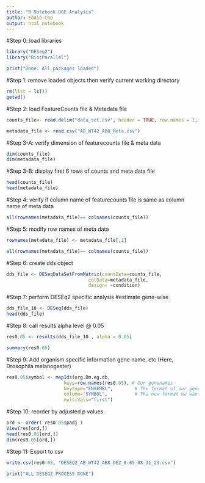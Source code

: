 ---
title: "R Notebook DGE Analysis"
author: Eddie Cho
output: html_notebook
---

#Step 0: load libraries
```{r setup, message=TRUE}
library("DESeq2")
library("BiocParallel")

print("Done. All packages loaded")
```
#Step 1: remove loaded objects then verify current working directory
```{r}
rm(list = ls())
getwd()
```
#Step 2: load FeatureCounts file & Metadata file
```{r}
counts_file<- read.delim("data_set.csv", header = TRUE, row.names = 1, sep =",")

metadata_file <- read.csv("AB_WT42_AB8_Meta.csv")
```

#Step 3-A: verify dimension of featurecounts file & meta data
```{r}
dim(counts_file)
dim(metadata_file)
```
#Step 3-B: display first 6 rows of counts and meta data file
```{r}
head(counts_file)
head(metadata_file)
```
#Step 4: verify if column name of featurecounts file is same as column name of meta data
```{r}
all(rownames(metadata_file)== colnames(counts_file)) 
```
#Step 5: modify row names of meta data
```{r}
rownames(metadata_file) <- metadata_file[,1]

all(rownames(metadata_file)== colnames(counts_file)) 
```

#Step 6: create dds object
```{r}
dds_file <- DESeqDataSetFromMatrix(countData=counts_file, 
                              colData=metadata_file,
                              design= ~condition)
```
#Step 7: perform DESEq2 specific analysis
#estimate gene-wise
```{r}
dds_file_10 <- DESeq(dds_file)
head(dds_file)
```
#Step 8: call results alpha level @ 0.05
```{r}
res0.05 <- results(dds_file_10 , alpha = 0.05)

summary(res0.05)

```
#Step 9: Add organism specific information gene name, etc (Here, Drosophila melanogaster)
```{r}
res0.05$symbol <- mapIds(org.Dm.eg.db,
                     keys=row.names(res0.05), # Our genenames
                     keytype="ENSEMBL",        # The format of our genenames
                     column="SYMBOL",          # The new format we want to add
                     multiVals="first")
```
#Step 10: reorder by adjusted p values
```{r}
ord <- order( res0.05$padj )
View(res[ord,])
head(res0.05[ord,])
dim(res0.05[ord,])
```
#Step 11: Export to csv
```{r}
write.csv(res0.05, "DESEQ2_AB_WT42_AB8_DE2_0.05_08_31_23.csv")

print("ALL DESEQ2 PROCESS DONE")
```